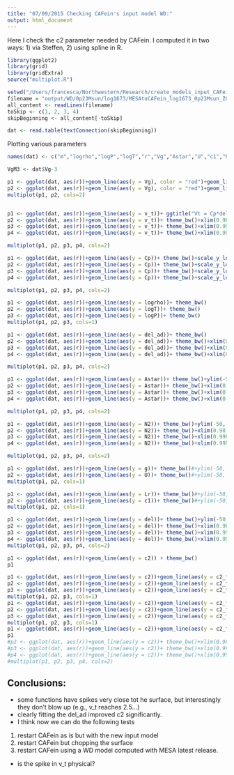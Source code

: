 ```yaml
---
title: "07/09/2015 Checking CAFein's input model WD:"
output: html_document
---
```


Here I check the c2 parameter needed by CAFein. 
I computed it in two ways: 1) via Steffen, 2) using spline in R.
```r

library(ggplot2)
library(grid)
library(gridExtra)
source("multiplot.R")

setwd("/Users/francesca/Northwestern/Research/create_models_input_CAFein/FromMESA_fixedUnitsIn_07082015")
filename = "output/WD/0p23Msun/log1673/MESAtoCAFein_log1673_0p23Msun_Z0p02_WD_deltaX5eM5in_07132015.dat"
all_content <- readLines(filename)
toSkip <- c(1, 2, 3, 4)
skipBeginning <- all_content[-toSkip]

dat <- read.table(textConnection(skipBeginning))
```

Plotting various parameters
```r

names(dat) <- c("m","logrho","logP","logT","r","Vg","Astar","U","c1","N2","L2overllp1","g","Lr","V","del_ad","del","Cp","v_t","kappa_s","eps_ad","eps_s","c2_fitted","c3","c4","dlnLr_dlnr","P_scale","StartRadSurfLayer","EndRadSurfLayer","Gamma1","entropy","kappa","chiRho","chiT","UoverUsurf","c2")

VgM3 <- dat$Vg-3

p1 <- ggplot(dat, aes(r))+geom_line(aes(y = Vg), color = "red")+geom_line(aes(y = VgM3))+ ggtitle("Vg vs r")+ theme_bw()+scale_y_log10()
p2 <- ggplot(dat, aes(r))+geom_line(aes(y = Vg), color = "red")+geom_line(aes(y = VgM3))+ ggtitle("Vg vs r surface close-up")+ theme_bw()+scale_y_log10()+xlim(0.999,1)+ylim(10, 1e4)
multiplot(p1, p2, cols=2)


p1 <- ggplot(dat, aes(r))+geom_line(aes(y = v_t))+ ggtitle("Vt = Cp*delAd*rho*T/P vs r")+theme_bw()+xlim(0.,1)
p2 <- ggplot(dat, aes(r))+geom_line(aes(y = v_t))+ theme_bw()+xlim(0.98,0.999)
p3 <- ggplot(dat, aes(r))+geom_line(aes(y = v_t))+ theme_bw()+xlim(0.999,0.9995)
p4 <- ggplot(dat, aes(r))+geom_line(aes(y = v_t))+ theme_bw()+xlim(0.9995,1)+ylim(1, 2.6)

multiplot(p1, p2, p3, p4, cols=2)

p1 <- ggplot(dat, aes(r))+geom_line(aes(y = Cp))+ theme_bw()+scale_y_log10()
p2 <- ggplot(dat, aes(r))+geom_line(aes(y = Cp))+ theme_bw()+scale_y_log10()+xlim(0.98,0.998)#+ylim(10, 1e4)
p3 <- ggplot(dat, aes(r))+geom_line(aes(y = Cp))+ theme_bw()+scale_y_log10()+xlim(0.998,0.999)#+ylim(10, 1e4)
p4 <- ggplot(dat, aes(r))+geom_line(aes(y = Cp))+ theme_bw()+scale_y_log10()+xlim(0.999,1)#+ylim(10, 1e4)

multiplot(p1, p2, p3, p4, cols=2)

p1 <- ggplot(dat, aes(r))+geom_line(aes(y = logrho))+ theme_bw()
p2 <- ggplot(dat, aes(r))+geom_line(aes(y = logT))+ theme_bw()
p3 <- ggplot(dat, aes(r))+geom_line(aes(y = logP))+ theme_bw()
multiplot(p1, p2, p3, cols=1)

p1 <- ggplot(dat, aes(r))+geom_line(aes(y = del_ad))+ theme_bw()
p2 <- ggplot(dat, aes(r))+geom_line(aes(y = del_ad))+ theme_bw()+xlim(0.98,0.998)#+ylim(10, 1e4)
p3 <- ggplot(dat, aes(r))+geom_line(aes(y = del_ad))+ theme_bw()+xlim(0.998,0.999)#+ylim(10, 1e4)
p4 <- ggplot(dat, aes(r))+geom_line(aes(y = del_ad))+ theme_bw()+xlim(0.999,1)#+ylim(10, 1e4)

multiplot(p1, p2, p3, p4, cols=2)

p1 <- ggplot(dat, aes(r))+geom_line(aes(y = Astar))+ theme_bw()+ylim(-50, 50)
p2 <- ggplot(dat, aes(r))+geom_line(aes(y = Astar))+ theme_bw()+xlim(0.98,0.998)+ylim(-150, 120)
p3 <- ggplot(dat, aes(r))+geom_line(aes(y = Astar))+ theme_bw()+xlim(0.998,0.999)+ylim(-150, 120)
p4 <- ggplot(dat, aes(r))+geom_line(aes(y = Astar))+ theme_bw()+xlim(0.999,1)#+ylim(10, 1e4)

multiplot(p1, p2, p3, p4, cols=2)

p1 <- ggplot(dat, aes(r))+geom_line(aes(y = N2))+ theme_bw()+ylim(-50, 50)
p2 <- ggplot(dat, aes(r))+geom_line(aes(y = N2))+ theme_bw()+xlim(0.98,0.998)+ylim(-150, 120)
p3 <- ggplot(dat, aes(r))+geom_line(aes(y = N2))+ theme_bw()+xlim(0.998,0.999)+ylim(-150, 120)
p4 <- ggplot(dat, aes(r))+geom_line(aes(y = N2))+ theme_bw()+xlim(0.999,1)#+ylim(10, 1e4)

multiplot(p1, p2, p3, p4, cols=2)

p1 <- ggplot(dat, aes(r))+geom_line(aes(y = g))+ theme_bw()#+ylim(-50, 50)
p2 <- ggplot(dat, aes(r))+geom_line(aes(y = U))+ theme_bw()#+ylim(-50, 50) 
multiplot(p1, p2, cols=1)

p1 <- ggplot(dat, aes(r))+geom_line(aes(y = Lr))+ theme_bw()#+ylim(-50, 50) 
p2 <- ggplot(dat, aes(r))+geom_line(aes(y = c1))+ theme_bw()#+ylim(-50, 50) 
multiplot(p1, p2, cols=1)

p1 <- ggplot(dat, aes(r))+geom_line(aes(y = del))+ theme_bw()+ylim(-50, 50)
p2 <- ggplot(dat, aes(r))+geom_line(aes(y = del))+ theme_bw()+xlim(0.98,0.998)
p3 <- ggplot(dat, aes(r))+geom_line(aes(y = del))+ theme_bw()+xlim(0.998,0.999)
p4 <- ggplot(dat, aes(r))+geom_line(aes(y = del))+ theme_bw()+xlim(0.999,1)#+ylim(10, 1e4)
multiplot(p1, p2, p3, p4, cols=2)

p1 <- ggplot(dat, aes(r))+geom_line(aes(y = c2)) + theme_bw()
p1

p1 <- ggplot(dat, aes(r))+geom_line(aes(y = c2))+geom_line(aes(y = c2_fitted), color='red')+xlim(0,0.75)+ylim(-2.5,1)+ theme_bw()
p2 <- ggplot(dat, aes(r))+geom_line(aes(y = c2))+geom_line(aes(y = c2_fitted), color='red')+xlim(0.75,0.9)+ylim(-4,-1.4)+ theme_bw()
p3 <- ggplot(dat, aes(r))+geom_line(aes(y = c2))+geom_line(aes(y = c2_fitted), color='red')+xlim(0.9,0.99)+ylim(-50,1)+ theme_bw()
multiplot(p1, p2, p3, cols=1)
p1 <- ggplot(dat, aes(r))+geom_line(aes(y = c2))+geom_line(aes(y = c2_fitted), color='red')+xlim(0.99,0.995)+ylim(-200,0)+ theme_bw()
p2 <- ggplot(dat, aes(r))+geom_line(aes(y = c2))+geom_line(aes(y = c2_fitted), color='red')+xlim(0.995,0.999)+ylim(-1000,0)+ theme_bw()
p3 <- ggplot(dat, aes(r))+geom_line(aes(y = c2))+geom_line(aes(y = c2_fitted), color='red')+xlim(0.999,0.9997)+ylim(0,1000)+ theme_bw()
multiplot(p1, p2, p3, cols=1)
p1 <- ggplot(dat, aes(r))+geom_line(aes(y = c2))+geom_line(aes(y = c2_fitted), color='red')+xlim(0.9997,1)+ylim(-4000,4000)+ theme_bw()
p1
#p2 <- ggplot(dat, aes(r))+geom_line(aes(y = c2))+ theme_bw()+xlim(0.98,0.998)
#p3 <- ggplot(dat, aes(r))+geom_line(aes(y = c2))+ theme_bw()+xlim(0.998,0.999)
#p4 <- ggplot(dat, aes(r))+geom_line(aes(y = c2))+ theme_bw()+xlim(0.999,1)#+ylim(10, 1e4)
#multiplot(p1, p2, p3, p4, cols=2)
```
## Conclusions:

- some functions have spikes very close tot he surface, but interestingly they don't blow up (e.g., v_t reaches 2.5...)
- clearly fitting the del_ad improved c2 significantly.
- I think now we can do the following tests
1. restart CAFein as is but with the new input model
2. restart CAFein but chopping the surface
3. restart CAFein using a WD model computed with MESA latest release.
- is the spike in v_t physical?
